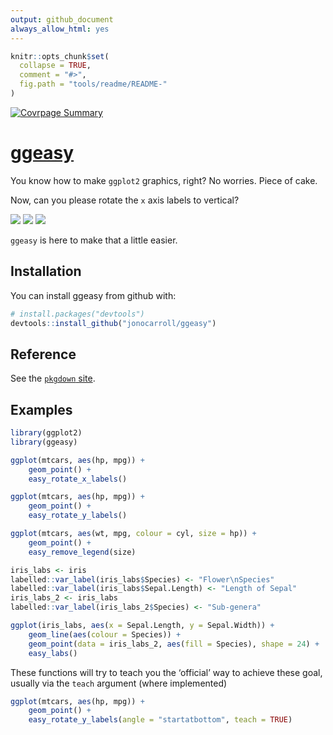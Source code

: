 ```yaml
---
output: github_document
always_allow_html: yes
---
```


<!-- README.md is generated from README.Rmd. Please edit that file -->

```r
knitr::opts_chunk$set(
  collapse = TRUE,
  comment = "#>",
  fig.path = "tools/readme/README-"
)
```

[![Covrpage Summary](https://img.shields.io/badge/covrpage-Last_Build_2018_07_06-brightgreen.svg)](https://github.com/yonicd/ggeasy/tree/master/tests/README.md)

# [ggeasy](https://jonocarroll.github.io/ggeasy/)

You know how to make `ggplot2` graphics, right? No worries. Piece of cake.

Now, can you please rotate the `x` axis labels to vertical?

![](https://raw.githubusercontent.com/jonocarroll/ggeasy/master/inst/media/xkcd.png)
![](https://raw.githubusercontent.com/jonocarroll/ggeasy/master/inst/media/winona.gif)
![](https://raw.githubusercontent.com/jonocarroll/ggeasy/master/inst/media/sherlock.gif)

`ggeasy` is here to make that a little easier.

## Installation

You can install ggeasy from github with:

```r
# install.packages("devtools")
devtools::install_github("jonocarroll/ggeasy")
```

## Reference

See the [`pkgdown` site](https://jonocarroll.github.io/ggeasy/).

## Examples

```r
library(ggplot2)
library(ggeasy)

ggplot(mtcars, aes(hp, mpg)) + 
    geom_point() + 
    easy_rotate_x_labels()

ggplot(mtcars, aes(hp, mpg)) + 
    geom_point() + 
    easy_rotate_y_labels()

ggplot(mtcars, aes(wt, mpg, colour = cyl, size = hp)) +
    geom_point() +
    easy_remove_legend(size)

iris_labs <- iris
labelled::var_label(iris_labs$Species) <- "Flower\nSpecies"
labelled::var_label(iris_labs$Sepal.Length) <- "Length of Sepal"
iris_labs_2 <- iris_labs
labelled::var_label(iris_labs_2$Species) <- "Sub-genera"

ggplot(iris_labs, aes(x = Sepal.Length, y = Sepal.Width)) +
    geom_line(aes(colour = Species)) + 
    geom_point(data = iris_labs_2, aes(fill = Species), shape = 24) +
    easy_labs()
```

These functions will try to teach you the 'official' way to achieve these goal, 
usually via the `teach` argument (where implemented)

```r
ggplot(mtcars, aes(hp, mpg)) + 
    geom_point() + 
    easy_rotate_y_labels(angle = "startatbottom", teach = TRUE)
```

